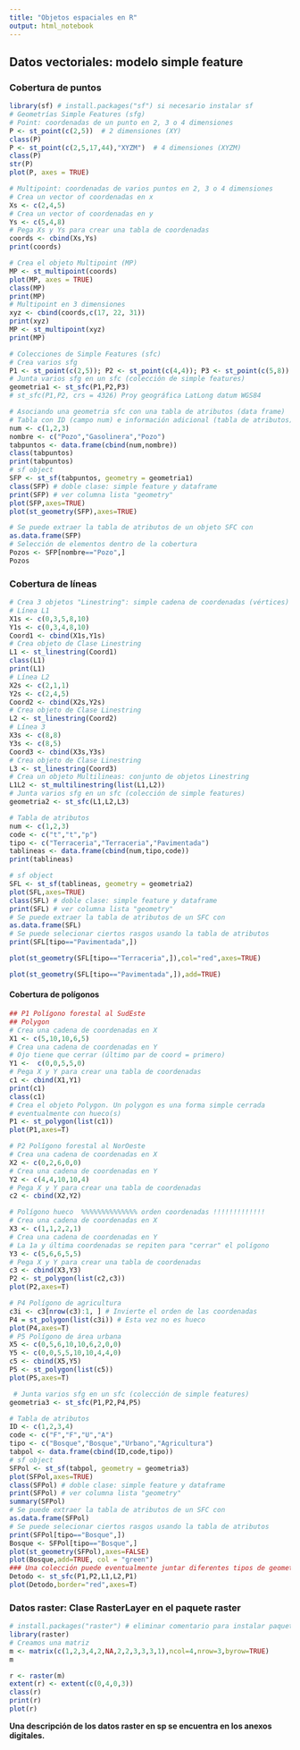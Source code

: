 ```yaml
---
title: "Objetos espaciales en R"
output: html_notebook
---
```

## Datos vectoriales: modelo simple feature

### Cobertura de puntos

```r
library(sf) # install.packages("sf") si necesario instalar sf
# Geometrías Simple Features (sfg)
# Point: coordenadas de un punto en 2, 3 o 4 dimensiones
P <- st_point(c(2,5))  # 2 dimensiones (XY)
class(P)
P <- st_point(c(2,5,17,44),"XYZM")  # 4 dimensiones (XYZM)
class(P)
str(P)
plot(P, axes = TRUE)

# Multipoint: coordenadas de varios puntos en 2, 3 o 4 dimensiones
# Crea un vector of coordenadas en x
Xs <- c(2,4,5)
# Crea un vector of coordenadas en y
Ys <- c(5,4,8)
# Pega Xs y Ys para crear una tabla de coordenadas
coords <- cbind(Xs,Ys)
print(coords)

# Crea el objeto Multipoint (MP)
MP <- st_multipoint(coords)
plot(MP, axes = TRUE)
class(MP)
print(MP)
# Multipoint en 3 dimensiones
xyz <- cbind(coords,c(17, 22, 31))
print(xyz)
MP <- st_multipoint(xyz)
print(MP)

# Colecciones de Simple Features (sfc)
# Crea varios sfg
P1 <- st_point(c(2,5)); P2 <- st_point(c(4,4)); P3 <- st_point(c(5,8))
# Junta varios sfg en un sfc (colección de simple features)
geometria1 <- st_sfc(P1,P2,P3)
# st_sfc(P1,P2, crs = 4326) Proy geográfica LatLong datum WGS84

# Asociando una geometria sfc con una tabla de atributos (data frame)
# Tabla con ID (campo num) e información adicional (tabla de atributos)
num <- c(1,2,3)
nombre <- c("Pozo","Gasolinera","Pozo")
tabpuntos <- data.frame(cbind(num,nombre))
class(tabpuntos)
print(tabpuntos)
# sf object
SFP <- st_sf(tabpuntos, geometry = geometria1)
class(SFP) # doble clase: simple feature y dataframe
print(SFP) # ver columna lista "geometry"
plot(SFP,axes=TRUE)
plot(st_geometry(SFP),axes=TRUE)

# Se puede extraer la tabla de atributos de un objeto SFC con
as.data.frame(SFP)
# Selección de elementos dentro de la cobertura
Pozos <- SFP[nombre=="Pozo",]
Pozos
```

### Cobertura de líneas
```r
# Crea 3 objetos "Linestring": simple cadena de coordenadas (vértices)
# Línea L1
X1s <- c(0,3,5,8,10)
Y1s <- c(0,3,4,8,10)
Coord1 <- cbind(X1s,Y1s)
# Crea objeto de Clase Linestring
L1 <- st_linestring(Coord1)
class(L1)
print(L1)
# Línea L2
X2s <- c(2,1,1)
Y2s <- c(2,4,5)
Coord2 <- cbind(X2s,Y2s)
# Crea objeto de Clase Linestring
L2 <- st_linestring(Coord2)
# Línea 3
X3s <- c(8,8)
Y3s <- c(8,5)
Coord3 <- cbind(X3s,Y3s)
# Crea objeto de Clase Linestring
L3 <- st_linestring(Coord3)
# Crea un objeto Multilineas: conjunto de objetos Linestring
L1L2 <- st_multilinestring(list(L1,L2))
# Junta varios sfg en un sfc (colección de simple features)
geometria2 <- st_sfc(L1,L2,L3)

# Tabla de atributos
num <- c(1,2,3)
code <- c("t","t","p")
tipo <- c("Terraceria","Terraceria","Pavimentada")
tablineas <- data.frame(cbind(num,tipo,code))
print(tablineas)

# sf object
SFL <- st_sf(tablineas, geometry = geometria2)
plot(SFL,axes=TRUE)
class(SFL) # doble clase: simple feature y dataframe
print(SFL) # ver columna lista "geometry"
# Se puede extraer la tabla de atributos de un SFC con
as.data.frame(SFL)
# Se puede selecionar ciertos rasgos usando la tabla de atributos
print(SFL[tipo=="Pavimentada",])
```
```r
plot(st_geometry(SFL[tipo=="Terraceria",]),col="red",axes=TRUE)

plot(st_geometry(SFL[tipo=="Pavimentada",]),add=TRUE)
```

#### Cobertura de polígonos

```r
## P1 Polígono forestal al SudEste
## Polygon
# Crea una cadena de coordenadas en X
X1 <- c(5,10,10,6,5)
# Crea una cadena de coordenadas en Y
# Ojo tiene que cerrar (último par de coord = primero)
Y1 <-  c(0,0,5,5,0)
# Pega X y Y para crear una tabla de coordenadas
c1 <- cbind(X1,Y1)
print(c1)
class(c1)
# Crea el objeto Polygon. Un polygon es una forma simple cerrada
# eventualmente con hueco(s)
P1 <- st_polygon(list(c1))
plot(P1,axes=T)

# P2 Polígono forestal al NorOeste
# Crea una cadena de coordenadas en X
X2 <- c(0,2,6,0,0)
# Crea una cadena de coordenadas en Y
Y2 <- c(4,4,10,10,4)
# Pega X y Y para crear una tabla de coordenadas
c2 <- cbind(X2,Y2)

# Polígono hueco  %%%%%%%%%%%%%% orden coordenadas !!!!!!!!!!!!!
# Crea una cadena de coordenadas en X
X3 <- c(1,1,2,2,1)
# Crea una cadena de coordenadas en Y
# La 1a y última coordenadas se repiten para "cerrar" el polígono
Y3 <- c(5,6,6,5,5)
# Pega X y Y para crear una tabla de coordenadas
c3 <- cbind(X3,Y3)
P2 <- st_polygon(list(c2,c3))
plot(P2,axes=T)

# P4 Polígono de agricultura
c3i <- c3[nrow(c3):1, ] # Invierte el orden de las coordenadas
P4 = st_polygon(list(c3i)) # Esta vez no es hueco
plot(P4,axes=T)
# P5 Polígono de área urbana
X5 <- c(0,5,6,10,10,6,2,0,0)
Y5 <- c(0,0,5,5,10,10,4,4,0)
c5 <- cbind(X5,Y5)
P5 <- st_polygon(list(c5))
plot(P5,axes=T)

 # Junta varios sfg en un sfc (colección de simple features)
geometria3 <- st_sfc(P1,P2,P4,P5)

# Tabla de atributos
ID <- c(1,2,3,4)
code <- c("F","F","U","A")
tipo <- c("Bosque","Bosque","Urbano","Agricultura")
tabpol <- data.frame(cbind(ID,code,tipo))
# sf object
SFPol <- st_sf(tabpol, geometry = geometria3)
plot(SFPol,axes=TRUE)
class(SFPol) # doble clase: simple feature y dataframe
print(SFPol) # ver columna lista "geometry"
summary(SFPol)
# Se puede extraer la tabla de atributos de un SFC con
as.data.frame(SFPol)
# Se puede selecionar ciertos rasgos usando la tabla de atributos
print(SFPol[tipo=="Bosque",])
Bosque <- SFPol[tipo=="Bosque",]
plot(st_geometry(SFPol),axes=FALSE)
plot(Bosque,add=TRUE, col = "green")
### Una colección puede eventualmente juntar diferentes tipos de geometría
Detodo <- st_sfc(P1,P2,L1,L2,P1)
plot(Detodo,border="red",axes=T)
```

### Datos raster: Clase RasterLayer en el paquete raster

```r
# install.packages("raster") # eliminar comentario para instalar paquete
library(raster)
# Creamos una matriz
m <- matrix(c(1,2,3,4,2,NA,2,2,3,3,3,1),ncol=4,nrow=3,byrow=TRUE)
m

r <- raster(m)
extent(r) <- extent(c(0,4,0,3))
class(r)
print(r)
plot(r)
```

**Una descripción de los datos raster en sp se encuentra en los anexos digitales.**